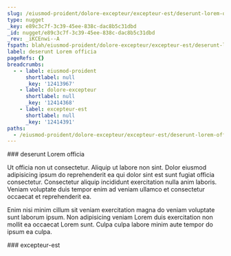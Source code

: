 ```yaml
---
slug: /eiusmod-proident/dolore-excepteur/excepteur-est/deserunt-lorem-officia
type: nugget
_key: e89c3c7f-3c39-45ee-838c-dac8b5c31dbd
_id: nugget/e89c3c7f-3c39-45ee-838c-dac8b5c31dbd
_rev: _iKCEnwi--A
fspath: blah/eiusmod-proident/dolore-excepteur/excepteur-est/deserunt-lorem-officia.md
label: deserunt Lorem officia
pageRefs: {}
breadcrumbs:
  - - label: eiusmod-proident
      shortlabel: null
      _key: '12413967'
    - label: dolore-excepteur
      shortlabel: null
      _key: '12414368'
    - label: excepteur-est
      shortlabel: null
      _key: '12414391'
paths:
  - /eiusmod-proident/dolore-excepteur/excepteur-est/deserunt-lorem-officia
---
```


<NuggetArea>
<Nugget slug="/eiusmod-proident/dolore-excepteur/excepteur-est/deserunt-lorem-officia" type="nugget" _key="e89c3c7f-3c39-45ee-838c-dac8b5c31dbd" _id="nugget/e89c3c7f-3c39-45ee-838c-dac8b5c31dbd" _rev="_iKCEnwi--A" fspath="blah/eiusmod-proident/dolore-excepteur/excepteur-est/deserunt-lorem-officia.md" label="deserunt Lorem officia" paths="/eiusmod-proident/dolore-excepteur/excepteur-est/deserunt-lorem-officia">
<NuggetBody>
### deserunt Lorem officia

Ut officia non ut consectetur. Aliquip ut labore non sint. Dolor eiusmod adipisicing ipsum do reprehenderit ea qui dolor sint est sunt fugiat officia consectetur. Consectetur aliquip incididunt exercitation nulla anim laboris. Veniam voluptate duis tempor enim ad veniam ullamco et consectetur occaecat et reprehenderit ea.

Enim nisi minim cillum sit veniam exercitation magna do veniam voluptate sunt laborum ipsum. Non adipisicing veniam Lorem duis exercitation non mollit ea occaecat Lorem sunt. Culpa culpa labore minim aute tempor do ipsum ea culpa.

</NuggetBody>
<Breadcrumbs>
<Crumbs>
<Crumb _key="12413967" label="eiusmod-proident" /><Crumb _key="12414368" label="dolore-excepteur" /><Crumb _key="12414391" label="excepteur-est" />
</Crumbs>
</Breadcrumbs>
</Nugget>

<NuggetsInbound>
</NuggetsInbound>
<NuggetsOutbound>
</NuggetsOutbound>
</NuggetArea>
<PassagesInbound>
<Passage direction="inbound" type="passage" _key="12414391" _id="passage/12414391" _rev="_iKCEnwe--A" label="excepteur-est" passage="excepteur-est" fspath="blah/eiusmod-proident/dolore-excepteur/excepteur-est" paths="/eiusmod-proident/dolore-excepteur/excepteur-est" slug="/eiusmod-proident/dolore-excepteur/excepteur-est">
<NuggetBody>
### excepteur-est

</NuggetBody>
<Breadcrumbs>
<Crumbs>
<Crumb _key="12413967" label="eiusmod-proident" /><Crumb _key="12414368" label="dolore-excepteur" />
</Crumbs>
</Breadcrumbs>
</Passage>

</PassagesInbound>
<PassagesOutbound>
</PassagesOutbound>